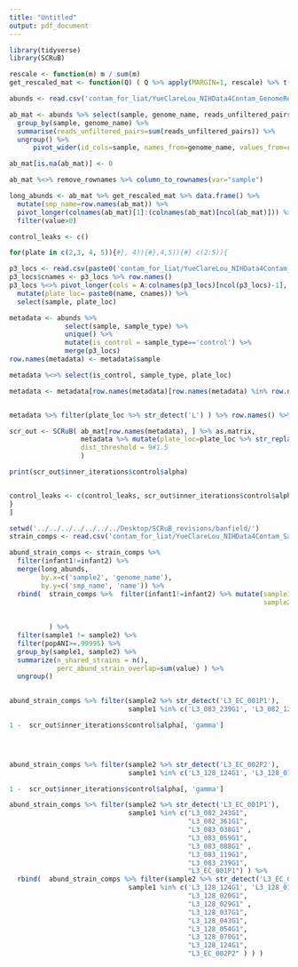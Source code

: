 ```yaml
---
title: "Untitled"
output: pdf_document
---
```


```r
library(tidyverse)
library(SCRuB)

rescale <- function(m) m / sum(m)
get_rescaled_mat <- function(Q) ( Q %>% apply(MARGIN=1, rescale) %>% t() )
```


```r

abunds <- read.csv('contam_for_liat/YueClareLou_NIHData4Contam_GenomeRelativeAbundanceTable.csv')

ab_mat <- abunds %>% select(sample, genome_name, reads_unfiltered_pairs) %>%
  group_by(sample, genome_name) %>%
  summarise(reads_unfiltered_pairs=sum(reads_unfiltered_pairs)) %>%
  ungroup() %>%
      pivot_wider(id_cols=sample, names_from=genome_name, values_from=reads_unfiltered_pairs)

ab_mat[is.na(ab_mat)] <- 0

ab_mat %<>% remove_rownames %>% column_to_rownames(var="sample")

long_abunds <- ab_mat %>% get_rescaled_mat %>% data.frame() %>%
  mutate(smp_name=row.names(ab_mat)) %>%
  pivot_longer(colnames(ab_mat)[1]:(colnames(ab_mat)[ncol(ab_mat)])) %>%
  filter(value>0)

```


```r
control_leaks <- c()

for(plate in c(2,3, 4, 5)){#}, 4)){#},4,5)){#} c(2:5)){

p3_locs <- read.csv(paste0('contam_for_liat/YueClareLou_NIHData4Contam_PlateLocation/YueClareLou_NIHData4Contam_P', plate, 'SampleMap.csv'))
p3_locs$cnames <- p3_locs %>% row.names()
p3_locs %<>% pivot_longer(cols = A:colnames(p3_locs)[ncol(p3_locs)-1], values_to='sample') %>%
  mutate(plate_loc= paste0(name, cnames)) %>%
  select(sample, plate_loc)

metadata <- abunds %>%
              select(sample, sample_type) %>%
              unique() %>%
              mutate(is_control = sample_type=='control') %>%
              merge(p3_locs)
row.names(metadata) <- metadata$sample

metadata %<>% select(is_control, sample_type, plate_loc)

metadata <- metadata[row.names(metadata)[row.names(metadata) %in% row.names(ab_mat)], ]


metadata %>% filter(plate_loc %>% str_detect('L') ) %>% row.names() %>% print

scr_out <- SCRuB( ab_mat[row.names(metadata), ] %>% as.matrix, 
                  metadata %>% mutate(plate_loc=plate_loc %>% str_replace('L', 'Z')), 
                  dist_threshold = 9#1.5
                  )

print(scr_out$inner_iterations$control$alpha)


control_leaks <- c(control_leaks, scr_out$inner_iterations$control$alpha[, scr_out$inner_iterations$control$alpha %>% ncol])
}
]
```


```r
setwd('../../../../../../../Desktop/SCRuB_revisions/banfield/')
strain_comps <- read.csv('contam_for_liat/YueClareLou_NIHData4Contam_SamplePairStrainComparisonTable_v2_IncludeNegControls.csv')  

abund_strain_comps <- strain_comps %>% 
  filter(infant1!=infant2) %>%
  merge(long_abunds,
        by.x=c('sample2', 'genome_name'), 
        by.y=c('smp_name', 'name')) %>%
  rbind(  strain_comps %>%  filter(infant1!=infant2) %>% mutate(sample1=sample2,
                                                                sample2=sample1) %>% merge(long_abunds,
                                                                                           by.x=c('sample2', 'genome_name'),
                                                                                           by.y=c('smp_name', 'name'))  
          ) %>% 
  filter(sample1 != sample2) %>%
  filter(popANI>=.99995) %>%
  group_by(sample1, sample2) %>% 
  summarize(n_shared_strains = n(), 
            perc_abund_strain_overlap=sum(value) ) %>%
  ungroup()
  

abund_strain_comps %>% filter(sample2 %>% str_detect('L3_EC_001P1'), 
                              sample1 %in% c('L3_083_239G1', 'L3_082_121G1') ) %>% pull(perc_abund_strain_overlap) %>% sum

1 -  scr_out$inner_iterations$control$alpha[, 'gamma']




abund_strain_comps %>% filter(sample2 %>% str_detect('L3_EC_002P2'), 
                              sample1 %in% c('L3_128_124G1', 'L3_128_015G1') ) #%>% pull(perc_abund_strain_overlap) %>% sum

1 -  scr_out$inner_iterations$control$alpha[, 'gamma']
```

```r
abund_strain_comps %>% filter(sample2 %>% str_detect('L3_EC_001P1'), 
                              sample1 %in% c("L3_082_243G1",
                                             "L3_082_361G1",
                                             "L3_083_038G1" ,
                                             "L3_083_059G1",
                                             "L3_083_088G1" ,
                                             "L3_083_119G1",
                                             "L3_083_239G1",
                                             "L3_EC_001P1") ) %>%
  rbind(  abund_strain_comps %>% filter(sample2 %>% str_detect('L3_EC_002P2'), 
                              sample1 %in% c('L3_128_124G1', 'L3_128_015G1', 'L3_128_029G1', 'L3_128_020G1', 
                                             "L3_128_020G1",
                                             "L3_128_029G1" ,
                                             "L3_128_037G1",
                                             "L3_128_043G1",
                                             "L3_128_054G1",
                                             "L3_128_070G1",
                                             "L3_128_124G1",
                                             "L3_EC_002P2" ) ) )
```




